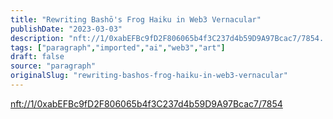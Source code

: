 ```yaml
---
title: "Rewriting Bashō's Frog Haiku in Web3 Vernacular"
publishDate: "2023-03-03"
description: "nft://1/0xabEFBc9fD2F806065b4f3C237d4b59D9A97Bcac7/7854..."
tags: ["paragraph","imported","ai","web3","art"]
draft: false
source: "paragraph"
originalSlug: "rewriting-bashos-frog-haiku-in-web3-vernacular"
---
```


[nft://1/0xabEFBc9fD2F806065b4f3C237d4b59D9A97Bcac7/7854](nft://1/0xabEFBc9fD2F806065b4f3C237d4b59D9A97Bcac7/7854)